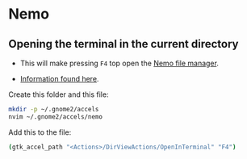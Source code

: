 # Nemo

## Opening the terminal in the current directory

- This will make pressing `F4` top open the [Nemo file manager](https://github.com/linuxmint/nemo). 

- [Information found here](https://forums.linuxmint.com/viewtopic.php?t=357973).

Create this folder and this file:

```bash
mkdir -p ~/.gnome2/accels
nvim ~/.gnome2/accels/nemo
```

Add this to the file:

```bash
(gtk_accel_path "<Actions>/DirViewActions/OpenInTerminal" "F4")
```